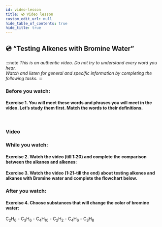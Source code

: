 ```yaml
---
id: video-lesson
title: 💿 Video lesson
custom_edit_url: null
hide_table_of_contents: true
hide_title: true
---
```



## 💿 “Testing Alkenes with Bromine Water”

:::note
_This is an authentic video. Do not try to understand every word you hear._  
_Watch and listen for general and specific information by completing the following tasks._
:::

### Before you watch:

#### Exercise 1. You will meet these words and phrases you will meet in the video. Let’s study them first. Match the words to their definitions.

<br />
<Frame src='https://learningapps.org/watch?v=ptyx4nktv20' height='570px'/>

### Video

<ReactPlayer
  url='https://www.youtube.com/watch?v=qEm-CaqhcOs'
  width='853px'
  height='480px'
  controls={true}
/>

### While you watch:

#### Exercise 2. Watch the video (till 1:20) and complete the comparison between the alkanes and alkenes:

<Frame src='https://learningapps.org/watch?v=pzp183h7320' height='475px' />


#### Exercise 3. Watch the video (1:21-till the end) about testing alkenes and alkanes with Bromine water and complete the flowchart below.

<Frame src='https://learningapps.org/watch?v=psu3t65bc20' height='640px' />

### After you watch:

#### Exercise 4. Choose substances that will change the color of bromine water:

C<sub>2</sub>H<sub>6</sub> - C<sub>3</sub>H<sub>6</sub> - C<sub>4</sub>H<sub>10</sub> - C<sub>2</sub>H<sub>2</sub> - C<sub>4</sub>H<sub>6</sub> - C<sub>3</sub>H<sub>8</sub>